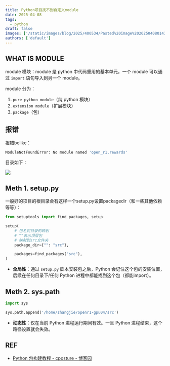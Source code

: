 ```yaml
---
title: Python项目找不到自定义module
date: 2025-04-08
tags:
  - python
draft: false
images: ['/static/images/blog/2025/400534/Pasted%20image%2020250408014336.png']
authors: ['default']
---
```


## WHAT IS MODULE

module 模块：module 是 python 中代码重用的基本单元，一个 module 可以通过 `import` 语句导入到另一个 module。

module 分为：

1. `pure python module`（纯 python 模块）
2. `extension module`（扩展模块）
3. `package`（包）

## 报错

报错belike：

```bash
ModuleNotFoundError: No module named 'open_r1.rewards'
```

目录如下：

![](/static/images/blog/2025/400534/Pasted%20image%2020250408014336.png)

## Meth 1. setup.py

一般好的项目的根目录会有这样一个setup.py设置packagedir（和一些其他依赖等等）：

```python
from setuptools import find_packages, setup

setup(
    # 包名到目录的映射
    # ""表示顶层包
    # 映射到src文件夹
    package_dir={"": "src"},

    packages=find_packages("src"),
)
```

- **全局性**：通过 `setup.py` 脚本安装包之后，Python 会记住这个包的安装位置，后续在任何目录下/任何 Python 进程中都能找到这个包（都能import）。

## Meth 2. sys.path

```python
import sys

sys.path.append('/home/zhangjie/openr1-gpu04/src')
```

- **动态性**：仅在当前 Python 进程运行期间有效。一旦 Python 进程结束，这个路径设置就会失效。

## REF

- [Python 包构建教程 - cposture - 博客园](https://www.cnblogs.com/cposture/p/9029023.html#_label0)

